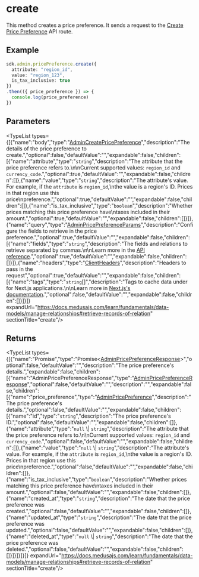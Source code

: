 
# create

This method creates a price preference. It sends a request to the
[Create Price Preference](https://docs.medusajs.com/api/admin#price-preferences\_postpricepreferences)
API route.

## Example

```ts
sdk.admin.pricePreference.create({
  attribute: "region_id",
  value: "region_123",
  is_tax_inclusive: true
})
.then(({ price_preference }) => {
  console.log(price_preference)
})
```

## Parameters

<TypeList types={[{"name":"body","type":"[AdminCreatePricePreference](../../../../../types/HttpTypes/interfaces/types.HttpTypes.AdminCreatePricePreference/page.mdx)","description":"The details of the price preference to create.","optional":false,"defaultValue":"","expandable":false,"children":[{"name":"attribute","type":"`string`","description":"The attribute that the price preference refers to.\n\nCurrent supported values: `region_id` and `currency_code`.","optional":true,"defaultValue":"","expandable":false,"children":[]},{"name":"value","type":"`string`","description":"The attribute's value. For example, if the `attribute` is `region_id`,\nthe value is a region's ID. Prices in that region use this price\npreference.","optional":true,"defaultValue":"","expandable":false,"children":[]},{"name":"is_tax_inclusive","type":"`boolean`","description":"Whether prices matching this price preference have\ntaxes included in their amount.","optional":true,"defaultValue":"","expandable":false,"children":[]}]},{"name":"query","type":"[AdminPricePreferenceParams](../../../../../types/HttpTypes/interfaces/types.HttpTypes.AdminPricePreferenceParams/page.mdx)","description":"Configure the fields to retrieve in the price preference.","optional":true,"defaultValue":"","expandable":false,"children":[{"name":"fields","type":"`string`","description":"The fields and relations to retrieve separated by commas.\n\nLearn more in the [API reference](https://docs.medusajs.com/api/store#select-fields-and-relations).","optional":true,"defaultValue":"","expandable":false,"children":[]}]},{"name":"headers","type":"[ClientHeaders](../../../types/js_sdk.admin.ClientHeaders/page.mdx)","description":"Headers to pass in the request","optional":true,"defaultValue":"","expandable":false,"children":[{"name":"tags","type":"`string`[]","description":"Tags to cache data under for Next.js applications.\n\nLearn more in [Next.js's documentation](https://nextjs.org/docs/app/building-your-application/caching#fetch-optionsnexttags-and-revalidatetag).","optional":false,"defaultValue":"","expandable":false,"children":[]}]}]} expandUrl="https://docs.medusajs.com/learn/fundamentals/data-models/manage-relationships#retrieve-records-of-relation" sectionTitle="create"/>

## Returns

<TypeList types={[{"name":"Promise","type":"Promise&#60;[AdminPricePreferenceResponse](../../../../../types/HttpTypes/interfaces/types.HttpTypes.AdminPricePreferenceResponse/page.mdx)&#62;","optional":false,"defaultValue":"","description":"The price preference's details.","expandable":false,"children":[{"name":"AdminPricePreferenceResponse","type":"[AdminPricePreferenceResponse](../../../../../types/HttpTypes/interfaces/types.HttpTypes.AdminPricePreferenceResponse/page.mdx)","optional":false,"defaultValue":"","description":"","expandable":false,"children":[{"name":"price_preference","type":"[AdminPricePreference](../../../../../types/HttpTypes/interfaces/types.HttpTypes.AdminPricePreference/page.mdx)","description":"The price preference's details.","optional":false,"defaultValue":"","expandable":false,"children":[{"name":"id","type":"`string`","description":"The price preference's ID.","optional":false,"defaultValue":"","expandable":false,"children":[]},{"name":"attribute","type":"`null` \\| `string`","description":"The attribute that the price preference refers to.\n\nCurrent supported values: `region_id` and `currency_code`.","optional":false,"defaultValue":"","expandable":false,"children":[]},{"name":"value","type":"`null` \\| `string`","description":"The attribute's value. For example, if the `attribute` is `region_id`,\nthe value is a region's ID. Prices in that region use this price\npreference.","optional":false,"defaultValue":"","expandable":false,"children":[]},{"name":"is_tax_inclusive","type":"`boolean`","description":"Whether prices matching this price preference have\ntaxes included in their amount.","optional":false,"defaultValue":"","expandable":false,"children":[]},{"name":"created_at","type":"`string`","description":"The date that the price preference was created.","optional":false,"defaultValue":"","expandable":false,"children":[]},{"name":"updated_at","type":"`string`","description":"The date that the price preference was updated.","optional":false,"defaultValue":"","expandable":false,"children":[]},{"name":"deleted_at","type":"`null` \\| `string`","description":"The date that the price preference was deleted.","optional":false,"defaultValue":"","expandable":false,"children":[]}]}]}]}]} expandUrl="https://docs.medusajs.com/learn/fundamentals/data-models/manage-relationships#retrieve-records-of-relation" sectionTitle="create"/>

